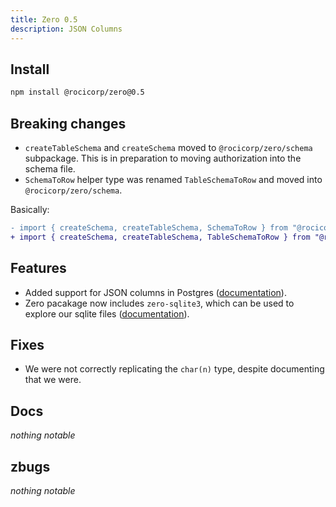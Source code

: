 ```yaml
---
title: Zero 0.5
description: JSON Columns
---
```


## Install

```bash
npm install @rocicorp/zero@0.5
```

## Breaking changes

- `createTableSchema` and `createSchema` moved to `@rocicorp/zero/schema` subpackage. This is in preparation to moving authorization into the schema file.
- `SchemaToRow` helper type was renamed `TableSchemaToRow` and moved into `@rocicorp/zero/schema`.

Basically:

```diff
- import { createSchema, createTableSchema, SchemaToRow } from "@rocicorp/zero";
+ import { createSchema, createTableSchema, TableSchemaToRow } from "@rocicorp/zero/schema";
```

## Features

- Added support for JSON columns in Postgres ([documentation](/docs/reference/supported-postgres-features)).
- Zero pacakage now includes `zero-sqlite3`, which can be used to explore our sqlite files ([documentation](/docs/reference/recipes)).

## Fixes

- We were not correctly replicating the `char(n)` type, despite documenting that we were.

## Docs

*nothing notable*

## zbugs

*nothing notable*